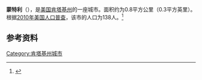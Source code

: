 {{noteTA
|1=zh-hans:蒙特雷;zh-hant:蒙特利;
}}
{{Infobox City 
|chinese_name = 蒙特利
|official_name = Monterey
|image_flag = 
|image_seal = 
|image_skyline = 
|image_map = KYMap-doton-Monterey.PNG
|map_caption =
|subdivision_type = [[國家|國家]]
|subdivision_name = {{USA}}
|leader_title = 
|leader_name = 
|subdivision_type1 = [[美國行政區劃|州]]
|subdivision_name1 = [[肯塔基州|肯塔基州]]
|subdivision_type2 = [[肯塔基州行政区划|县]]
|subdivision_name2 = Owen
|found_date = 
|area_total = 0.8
|area_land = 
|area_water = 
|population_as_of = 2010
|population_total = 138
|population_density = 
|timezone = 
|utc_offset = 
|timezone_DST = 
|utc_offset_DST = 
}}

'''蒙特利'''（{{lang-en|Monterey}}），是[[美国|美国]][[肯塔基州|肯塔基州]]的一座城市。面积约为0.8平方公里（0.3平方英里）。根据[[2010年美国人口普查|2010年美国人口普查]]，该市的人口为138人。<ref name=census>{{cite web |url = http://www.census.gov/prod/www/abs/decennial/ |title = Census of Population and Housing |publisher = U.S. Census Bureau |accessdate = November 18, 2011 |archive-url = https://web.archive.org/web/20060208103743/http://www.census.gov/prod/www/abs/decennial/ |archive-date = 2006-02-08 |dead-url = yes }}</ref>

== 参考资料 ==
{{reflist}}

[[Category:肯塔基州城市|Category:肯塔基州城市]]


{{Kentucky-stub}}